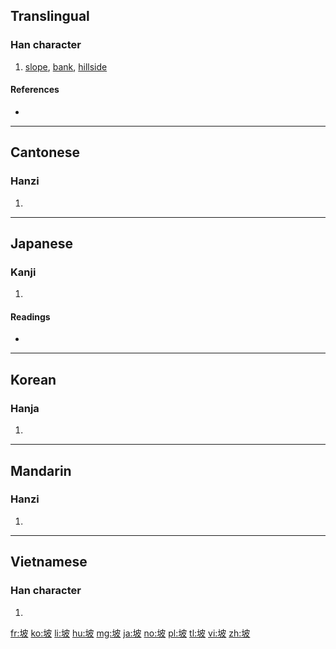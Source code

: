 {{also|坂}}
==Translingual==

===Han character===
{{Han char|rn=32|rad=土|as=05|sn=8|four=4414<sub>7</sub>|canj=土木竹水 (GDHE)|ids=⿰[[土]][[皮]]}}

# [[slope]], [[bank]], [[hillside]]

====References====
* {{Han ref|kx=0226.110|dkj=04966|dj=0461.250|hdz=10436.010|uh=5761|ud=22369|bh=A959|bd=43353}}

----

==Cantonese==

===Hanzi===
{{yue-hanzi|jyut=[[bo1]], [[po1]]|y=bo1, po1}}

# {{defn|lang=yue|sort=土05}}

----

==Japanese==

===Kanji===
{{ja-kanji|grade=|rs=土05}}

# {{defn|lang=ja|sort=土05}}

====Readings====
* {{ja-readings|goon=[[は]] (ha)|on=[[ひ]] (hi)|kun=[[つつみ]] (tsutsumi)}}

----

==Korean==

===Hanja===
{{ko-hanja|hangeul=파|rv=pa|mr=p'a}}

# {{defn|lang=ko|sort=土05}}

----

==Mandarin==

===Hanzi===
{{cmn-hanzi|pin=[[pō]] ([[po1]])|wg=p'o<sup>1</sup>}}

# {{defn|lang=cmn|sort=土05}}

----

==Vietnamese==

===Han character===
{{vi-hantu|[[pha]], [[bờ]], [[phơ]], [[da]]|rs=土05}}

# {{defn|lang=vi|sort=土05}}

[[fr:坡]]
[[ko:坡]]
[[li:坡]]
[[hu:坡]]
[[mg:坡]]
[[ja:坡]]
[[no:坡]]
[[pl:坡]]
[[tl:坡]]
[[vi:坡]]
[[zh:坡]]